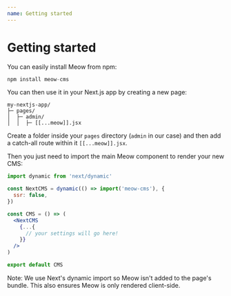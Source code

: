 ```yaml
---
name: Getting started
---
```

# Getting started

You can easily install Meow from npm:

```js
npm install meow-cms
```

You can then use it in your Next.js app by creating a new page:

```
my-nextjs-app/
├─ pages/
│  ├─ admin/
│  │  ├─ [[...meow]].jsx 

```

Create a folder inside your `pages` directory (`admin` in our case) and then add a catch-all route within it `[[...meow]].jsx`.

Then you just need to import the main Meow component to render your new CMS:

```jsx
import dynamic from 'next/dynamic'

const NextCMS = dynamic(() => import('meow-cms'), {
  ssr: false,
})

const CMS = () => (
  <NextCMS
    {...{
      // your settings will go here!
    }}
  />
)

export default CMS

```

<Note>

Note: We use Next's dynamic import so Meow isn't added to the page's bundle. This also ensures Meow is only rendered client-side.

</Note>

